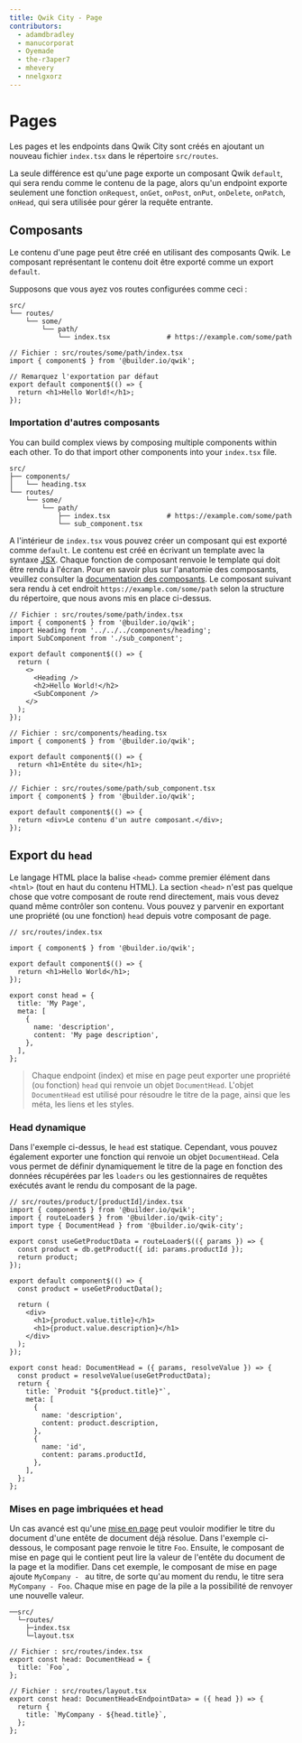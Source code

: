 ```yaml
---
title: Qwik City - Page
contributors:
  - adamdbradley
  - manucorporat
  - Oyemade
  - the-r3aper7
  - mhevery
  - nnelgxorz
---
```


# Pages

Les pages et les endpoints dans Qwik City sont créés en ajoutant un nouveau fichier `index.tsx` dans le répertoire `src/routes`.

La seule différence est qu'une page exporte un composant Qwik `default`, qui sera rendu comme le contenu de la page, alors qu'un endpoint exporte seulement une fonction `onRequest`, `onGet`, `onPost`, `onPut`, `onDelete`, `onPatch`, `onHead`, qui sera utilisée pour gérer la requête entrante.

## Composants

Le contenu d'une page peut être créé en utilisant des composants Qwik. Le composant représentant le contenu doit être exporté comme un export `default`.

Supposons que vous ayez vos routes configurées comme ceci :

```
src/
└── routes/
    └── some/
        └── path/
            └── index.tsx              # https://example.com/some/path
```

```tsx
// Fichier : src/routes/some/path/index.tsx
import { component$ } from '@builder.io/qwik';

// Remarquez l'exportation par défaut
export default component$(() => {
  return <h1>Hello World!</h1>;
});
```

### Importation d'autres composants

You can build complex views by composing multiple components within each other. To do that import other components into your `index.tsx` file.

```
src/
├── components/
│   └── heading.tsx
└── routes/
    └── some/
        └── path/
            ├── index.tsx              # https://example.com/some/path
            └── sub_component.tsx
```

A l'intérieur de `index.tsx` vous pouvez créer un composant qui est exporté comme `default`. Le contenu est créé en écrivant un template avec la syntaxe [JSX](https://reactjs.org/docs/introducing-jsx.html). Chaque fonction de composant renvoie le template qui doit être rendu à l'écran. Pour en savoir plus sur l'anatomie des composants, veuillez consulter la [documentation des composants](/docs/(qwik)/components/overview/index.mdx).
Le composant suivant sera rendu à cet endroit `https://example.com/some/path` selon la structure du répertoire, que nous avons mis en place ci-dessus.

```tsx
// Fichier : src/routes/some/path/index.tsx
import { component$ } from '@builder.io/qwik';
import Heading from '../../../components/heading';
import SubComponent from './sub_component';

export default component$(() => {
  return (
    <>
      <Heading />
      <h2>Hello World!</h2>
      <SubComponent />
    </>
  );
});
```

```tsx
// Fichier : src/components/heading.tsx
import { component$ } from '@builder.io/qwik';

export default component$(() => {
  return <h1>Entête du site</h1>;
});
```

```tsx
// Fichier : src/routes/some/path/sub_component.tsx
import { component$ } from '@builder.io/qwik';

export default component$(() => {
  return <div>Le contenu d'un autre composant.</div>;
});
```

## Export du `head`

Le langage HTML place la balise `<head>` comme premier élément dans `<html>` (tout en haut du contenu HTML). La section `<head>` n'est pas quelque chose que votre composant de route rend directement, mais vous devez quand même contrôler son contenu. Vous pouvez y parvenir en exportant une propriété (ou une fonction) `head` depuis votre composant de page.

```tsx
// src/routes/index.tsx

import { component$ } from '@builder.io/qwik';

export default component$(() => {
  return <h1>Hello World</h1>;
});

export const head = {
  title: 'My Page',
  meta: [
    {
      name: 'description',
      content: 'My page description',
    },
  ],
};
```

> Chaque endpoint (index) et mise en page peut exporter une propriété (ou fonction) `head` qui renvoie un objet `DocumentHead`. L'objet `DocumentHead` est utilisé pour résoudre le titre de la page, ainsi que les méta, les liens et les styles.

### Head dynamique

Dans l'exemple ci-dessus, le `head` est statique. Cependant, vous pouvez également exporter une fonction qui renvoie un objet `DocumentHead`. Cela vous permet de définir dynamiquement le titre de la page en fonction des données récupérées par les `loaders` ou les gestionnaires de requêtes exécutés avant le rendu du composant de la page.

```tsx
// src/routes/product/[productId]/index.tsx
import { component$ } from '@builder.io/qwik';
import { routeLoader$ } from '@builder.io/qwik-city';
import type { DocumentHead } from '@builder.io/qwik-city';

export const useGetProductData = routeLoader$(({ params }) => {
  const product = db.getProduct({ id: params.productId });
  return product;
});

export default component$(() => {
  const product = useGetProductData();

  return (
    <div>
      <h1>{product.value.title}</h1>
      <h1>{product.value.description}</h1>
    </div>
  );
});

export const head: DocumentHead = ({ params, resolveValue }) => {
  const product = resolveValue(useGetProductData);
  return {
    title: `Produit "${product.title}"`,
    meta: [
      {
        name: 'description',
        content: product.description,
      },
      {
        name: 'id',
        content: params.productId,
      },
    ],
  };
};
```

### Mises en page imbriquées et head

Un cas avancé est qu'une [mise en page](/docs/(qwikcity)/layout/index.mdx) peut vouloir modifier le titre du document d'une entête de document déjà résolue. Dans l'exemple ci-dessous, le composant page renvoie le titre `Foo`. Ensuite, le composant de mise en page qui le contient peut lire la valeur de l'entête du document de la page et la modifier. Dans cet exemple, le composant de mise en page ajoute `MyCompany - ` au titre, de sorte qu'au moment du rendu, le titre sera `MyCompany - Foo`. Chaque mise en page de la pile a la possibilité de renvoyer une nouvelle valeur.

```
──src/
  └─routes/
    ├─index.tsx
    └─layout.tsx
```

```tsx
// Fichier : src/routes/index.tsx
export const head: DocumentHead = {
  title: `Foo`,
};
```

```tsx
// Fichier : src/routes/layout.tsx
export const head: DocumentHead<EndpointData> = ({ head }) => {
  return {
    title: `MyCompany - ${head.title}`,
  };
};
```
